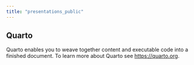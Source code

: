 ```yaml
---
title: "presentations_public"
---
```


## Quarto

Quarto enables you to weave together content and executable code into a finished document. To learn more about Quarto see <https://quarto.org>.
